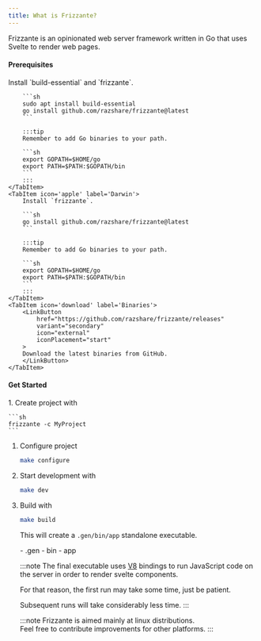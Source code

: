 ```yaml
---
title: What is Frizzante?
---
```



Frizzante is an opinionated web server framework written in Go that uses Svelte to render web pages.

#### Prerequisites

<Tabs>
    <TabItem icon='linux' label='Linux'>
        Install `build-essential` and `frizzante`.

        ```sh
        sudo apt install build-essential
        go install github.com/razshare/frizzante@latest
        ```

        :::tip
        Remember to add Go binaries to your path.

        ```sh
        export GOPATH=$HOME/go
        export PATH=$PATH:$GOPATH/bin
        ```
        :::
    </TabItem>
    <TabItem icon='apple' label='Darwin'>
        Install `frizzante`.

        ```sh
        go install github.com/razshare/frizzante@latest
        ```

        :::tip
        Remember to add Go binaries to your path.

        ```sh
        export GOPATH=$HOME/go
        export PATH=$PATH:$GOPATH/bin
        ```
        :::
    </TabItem>
    <TabItem icon='download' label='Binaries'>
        <LinkButton
            href="https://github.com/razshare/frizzante/releases"
            variant="secondary"
            icon="external"
            iconPlacement="start"
        >
        Download the latest binaries from GitHub.
        </LinkButton>
    </TabItem>
</Tabs>



#### Get Started

<Steps>
1. Create project with

    ```sh
    frizzante -c MyProject
    ```

1. Configure project

    ```sh
    make configure
    ```

1. Start development with

    ```sh
    make dev
    ```

1. Build with

    ```sh
    make build
    ```

    This will create a `.gen/bin/app` standalone executable.

    <FileTree>
        - .gen
            - bin
                - app
    </FileTree>

    :::note
    The final executable uses [V8](https://v8.dev/) bindings to run 
    JavaScript code on the server in order to render svelte components.

    For that reason, the first run may take some time, just be patient.

    Subsequent runs will take considerably less time.
    :::

    :::note
    Frizzante is aimed mainly at linux distributions.\
    Feel free to contribute improvements for other platforms.
    :::
</Steps>